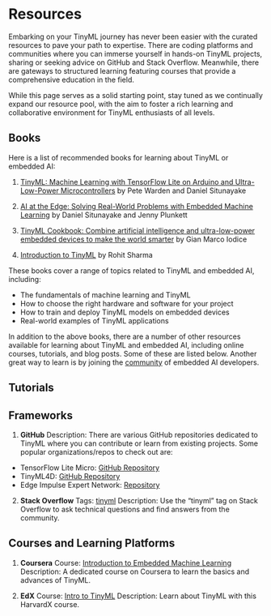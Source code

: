 # Resources

Embarking on your TinyML journey has never been easier with the curated resources to pave your path to expertise. There are coding platforms and communities where you can immerse yourself in hands-on TinyML projects, sharing or seeking advice on GitHub and Stack Overflow. Meanwhile, there are gateways to structured learning featuring courses that provide a comprehensive education in the field.

While this page serves as a solid starting point, stay tuned as we continually expand our resource pool, with the aim to foster a rich learning and collaborative environment for TinyML enthusiasts of all levels.

## Books

Here is a list of recommended books for learning about TinyML or embedded AI:

1. [TinyML: Machine Learning with TensorFlow Lite on Arduino and Ultra-Low-Power Microcontrollers](https://www.amazon.com/TinyML-Learning-TensorFlow-Ultra-Low-Power-Microcontrollers/dp/1492052043) by Pete Warden and Daniel Situnayake

2. [AI at the Edge: Solving Real-World Problems with Embedded Machine Learning](https://www.oreilly.com/library/view/ai-at-the/9781098120191/) by Daniel Situnayake and Jenny Plunkett

3. [TinyML Cookbook: Combine artificial intelligence and ultra-low-power embedded devices to make the world smarter](https://www.amazon.com/TinyML-Cookbook-artificial-intelligence-ultra-low-power/dp/180181497X) by Gian Marco Iodice

4. [Introduction to TinyML](https://www.amazon.com/Introduction-TinyML-Rohit-Sharma/dp/B0B5Q281L9) by Rohit Sharma

These books cover a range of topics related to TinyML and embedded AI, including:

- The fundamentals of machine learning and TinyML
- How to choose the right hardware and software for your project
- How to train and deploy TinyML models on embedded devices
- Real-world examples of TinyML applications

In addition to the above books, there are a number of other resources available for learning about TinyML and embedded AI, including online courses, tutorials, and blog posts. Some of these are listed below. Another great way to learn is by joining the [community](./community.qmd) of embedded AI developers.

## Tutorials

## Frameworks

1. **GitHub** Description: There are various GitHub repositories dedicated to TinyML where you can contribute or learn from existing projects. Some popular organizations/repos to check out are:
- TensorFlow Lite Micro: [GitHub Repository](https://github.com/tensorflow/tflite-micro)
- TinyML4D: [GitHub Repository](https://tinyml.seas.harvard.edu/4D/)
- Edge Impulse Expert Network: [Repository](https://docs.edgeimpulse.com/experts/)
2. **Stack Overflow** Tags: [tinyml](https://stackoverflow.com/questions/tagged/tinyml) Description: Use the "tinyml" tag on Stack Overflow to ask technical questions and find answers from the community.

## Courses and Learning Platforms

1. **Coursera** Course: [Introduction to Embedded Machine Learning](https://www.coursera.org/learn/introduction-to-embedded-machine-learning) Description: A dedicated course on Coursera to learn the basics and advances of TinyML.

2. **EdX** Course: [Intro to TinyML](https://www.edx.org/professional-certificate/harvardx-tiny-machine-learning) Description: Learn about TinyML with this HarvardX course.

